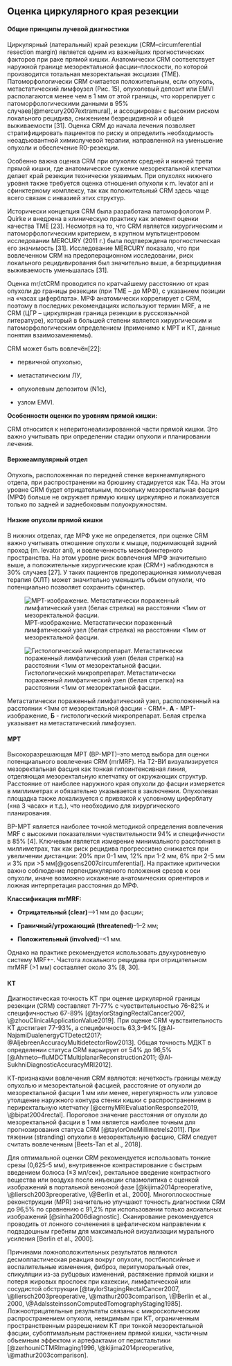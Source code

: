 ## Оценка циркулярного края резекции

#### Общие принципы лучевой диагностики

Циркулярный (латеральный) край резекции (CRM--circumferential resection margin) является одним из важнейших прогностических факторов при раке прямой кишки. Анатомически CRM соответствует наружной границе мезоректальной фасции--плоскости, по которой производится тотальная мезоректальная эксцизия (TME). Патоморфологически CRM считается положительным, если опухоль, метастатический лимфоузел (Рис. 15), опухолевый депозит или EMVI располагаются менее чем в 1 мм от этой границы, что коррелирует с патоморфологическими данными в 95% случаев[@mercury2007extramural], и ассоциирован с высоким риском локального рецидива, снижением безрецидивной и общей выживаемости [31]. Оценка CRM до начала лечения позволяет стратифицировать пациентов по риску и определить необходимость неоадъювантной химиолучевой терапии, направленной на уменьшение опухоли и обеспечение R0-резекции.

Особенно важна оценка CRM при опухолях средней и нижней трети прямой кишки, где анатомическое сужение мезоректальной клетчатки делает край резекции технически уязвимым. При опухолях нижнего уровня также требуется оценка отношения опухоли к m. levator ani и сфинктерному комплексу, так как положительный CRM здесь чаще всего связан с инвазией этих структур.

Исторически концепция CRM была разработана патоморфологом P. Quirke и внедрена в клиническую практику как элемент оценки качества TME [23]. Несмотря на то, что CRM является хирургическим и патоморфологическим критерием, в крупном мультицентровом исследовании MERCURY (2011 г.) была подтверждена прогностическая его значимость [31]. Исследование MERCURY показало, что при вовлеченном CRM на предоперационном исследовании, риск локального рецидивирования был значительно выше, а безрецидивная выживаемость уменьшалась [31].

Оценка mr/ctCRM проводится по кратчайшему расстоянию от края опухоли до границы резекции (при ТМЕ -- до МРФ), с указанием позиции на «часах циферблата». МРФ анатомически коррелирует с CRM, поэтому в последних рекомендациях используют термин MRF, а не CRM (ЦГР -- циркулярная граница резекции в русскоязычной литературе), который в большей степени является хирургическим и патоморфологическим определением (применимо к МРТ и КТ, данные понятия взаимозаменяемы).

CRM может быть вовлечён[22]:

-   первичной опухолью,

-   метастатическим ЛУ,

-   опухолевым депозитом (N1c),

-   узлом EMVI.

**Особенности оценки по уровням прямой кишки:**

CRM относится к неперитонеализированной части прямой кишки. Это важно учитывать при определении стадии опухоли и планировании лечения.

#### Верхнеампулярный отдел

Опухоль, расположенная по передней стенке верхнеампулярного отдела, при распространении на брюшину стадируется как T4a. На этом уровне CRM будет отрицательным, поскольку мезоректальная фасция (МРФ) больше не окружает прямую кишку циркулярно и локализуется только по задней и заднебоковым полуокружностям.

#### Низкие опухоли прямой кишки

В нижних отделах, где МРФ уже не определяется, при оценке CRM важно учитывать отношение опухоли к мышце, поднимающей задний проход (m. levator ani), и вовлеченность межсфинктерного пространства. На этом уровне риск вовлечения МРФ значительно выше, а положительные хирургические края (CRM+) наблюдаются в 30% случаев [27]. У таких пациентов предоперационная химиолучевая терапия (ХЛТ) может значительно уменьшить объем опухоли, что потенциально позволяет сохранить сфинктер.

:::{id='fig:crm_positive'}
![МРТ-изображение. Метастатически пораженный лимфатический узел (белая стрелка) на расстоянии <1мм от мезоректальной фасции.](/img/staging/crm/image35.png){#fig:crm_positive_A}

![Гистологический микропрепарат. Метастатически пораженный лимфатический узел (белая стрелка) на расстоянии <1мм от мезоректальной фасции.](/img/staging/crm/image28.png){#fig:crm_positive_B}

Метастатически пораженный лимфатический узел, расположенный на расстоянии <1мм от мезоректальной фасции - CRM+. **А** - МРТ-изображение, **Б** - гистологический микропрепарат. Белая стрелка указывает на метастатический лимфоузел.
:::

#### МРТ

Высокоразрешающая МРТ (ВР-МРТ)--это метод выбора для оценки потенциального вовлечения CRM (mrMRF). На Т2-ВИ визуализируется мезоректальная фасция как тонкая гипоинтенсивная линия, отделяющая мезоректальную клетчатку от окружающих структур. Расстояние от наиболее наружного края опухоли до фасции измеряется в миллиметрах и обязательно указывается в заключении. Опухолевая площадка также локализуется с привязкой к условному циферблату («на 3 часах» и т.д.), что необходимо для хирургического планирования.

ВР-МРТ является наиболее точной методикой определения вовлечения MRF с высокими показателями чувствительности 94% и специфичности в 85% [4]. Ключевым является измерение минимального расстояния в миллиметрах, так как риск рецидива прогрессивно снижается при увеличении дистанции: 20% при 0-1 мм, 12% при 1-2 мм, 6% при 2-5 мм и 3% при \>5 мм[@gosens2007circumferential]. На практике критически важно соблюдение перпендикулярного положения срезов к оси опухоли, иначе возможно искажение анатомических ориентиров и ложная интерпретация расстояния до МРФ.

**Классификация mrMRF:**

-   **Отрицательный (clear)**--\>1 мм до фасции;

-   **Граничный/угрожающий (threatened)**--1--2 мм;

-   **Положительный (involved)**--\<1 мм.

Однако на практике рекомендуется использовать двухуровневую систему MRF+\-. Частота локального рецидива при отрицательном mrMRF (\>1 мм) составляет около 3% [8, 30].

#### КТ

Диагностическая точность КТ при оценке циркулярной границы резекции (CRM) составляет 71-77% с чувствительностью 76-82% и специфичностью 67-89% [@taylorStagingRectalCancer2007, \@zhouClinicalApplicationValue2019]. При оценке CRM чувствительность КТ достигает 77-93%, а специфичность 63,3-94% [@Al-NajamiDualenergyCTDetect2017; \@AljebreenAccuracyMultidetectorRow2013]. Общая точность МДКТ в определении статуса CRM варьирует от 54% до 96,5% [@Ahmeto─fluMDCTMultiplanarReconstruction2011; \@Al-SukhniDiagnosticAccuracyMRI2012].

КТ-признаками вовлечения CRM являются: нечеткость границы между опухолью и мезоректальной фасцией, расстояние от опухоли до мезоректальной фасции 1 мм или менее, нерегулярность или узловое утолщение наружного контура стенки кишки с распространением в периректальную клетчатку [@cernyMRIEvaluationResponse2019, \@bipat2004rectal]. Пороговое значение расстояния от опухоли до мезоректальной фасции в 1 мм является наиболее точным для прогнозирования статуса CRM [@taylorOneMillimetreIs2011]. При тяжении (stranding) опухоли в мезоректальную фасцию, CRM следует считать вовлеченным [Beets-Tan et al., 2018].

Для оптимальной оценки CRM рекомендуется использовать тонкие срезы (0,625-5 мм), внутривенное контрастирование с быстрым введением болюса (≤3 мл/сек), ректальное введение контрастного вещества или воздуха после инъекции спазмолитика с оценкой изображений в портальной венозной фазе [@kijima2014preoperative, \@liersch2003preoperative, \@Berlin et al., 2000]. Многоплоскостные реконструкции (MPR) значительно улучшают точность диагностики CRM до 96,5% по сравнению с 91,2% при использовании только аксиальных изображений [@sinha2006diagnostic]. Сканирование рекомендуется проводить от лонного сочленения в цефалическом направлении к подвздошным гребням для максимальной визуализации мурального усиления [Berlin et al., 2000].

Причинами ложноположительных результатов являются десмопластическая реакция вокруг опухоли, постбиопсийные и воспалительные изменения, фиброз, перитуморальный отек, спикуляции из-за рубцовых изменений, растяжение прямой кишки и потеря жировых прослоек при кахексии, лимфатической или сосудистой обструкции [@taylorStagingRectalCancer2007, \@liersch2003preoperative, \@mathur2003comparison, \@Berlin et al., 2000, \@AdalssteinssonComputedTomographyStaging1985]. Ложноотрицательные результаты связаны с микроскопическим распространением опухоли, невидимым при КТ, ограниченным пространственным разрешением КТ при тонкой мезоректальной фасции, субоптимальным растяжением прямой кишки, частичным объемным эффектом и артефактами от перистальтики [@zerhouniCTMRImaging1996, \@kijima2014preoperative, \@mathur2003comparison].

